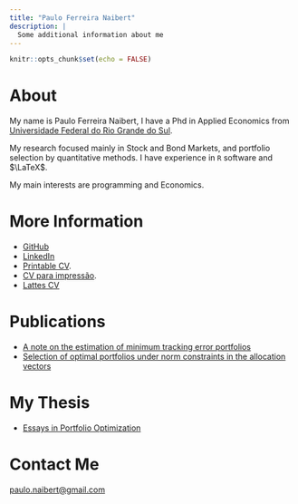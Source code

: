 ```yaml
---
title: "Paulo Ferreira Naibert"
description: |
  Some additional information about me
---
```


```r
knitr::opts_chunk$set(echo = FALSE)
```

About
=====

My name is Paulo Ferreira Naibert, I have a Phd in Applied Economics from
[Universidade Federal do Rio Grande do Sul](https://www.ufrgs.br/ppge/).

My research focused mainly in Stock and Bond Markets, and portfolio selection by quantitative methods.
I have experience in `R` software and $\LaTeX$.

My main interests are programming and Economics.

More Information
================
- [GitHub](https://www.github.com/pfnaibert)
- [LinkedIn](https://www.linkedin.com/in/paulo-naibert)
- [Printable CV](https://www.github.com/pfnaibert/CV/raw/master/CV-EN.pdf).
- [CV para impressão](https://www.github.com/pfnaibert/CV/raw/master/CV-PT.pdf).
- [Lattes CV](http://lattes.cnpq.br/1511789633871437)

Publications
================
- [A note on the estimation of minimum tracking error portfolios](https://doi.org/10.12660/bre.v40n12020.79437)
- [Selection of optimal portfolios under norm constraints in the allocation vectors](https://doi.org/10.12660/rbfin.v13n3.2015.52081)

My Thesis
================
- [Essays in Portfolio Optimization](https://github.com/pfnaibert/THESIS)


Contact Me
==========
<paulo.naibert@gmail.com>



